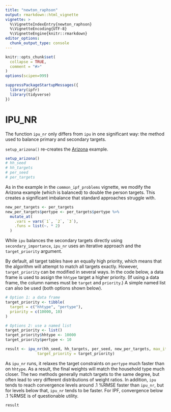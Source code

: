 ```yaml
---
title: "newton_raphson"
output: rmarkdown::html_vignette
vignette: >
  %\VignetteIndexEntry{newton_raphson}
  %\VignetteEncoding{UTF-8}
  %\VignetteEngine{knitr::rmarkdown}
editor_options: 
  chunk_output_type: console
---
```


```r
knitr::opts_chunk$set(
  collapse = TRUE,
  comment = "#>"
)
options(scipen=999)
```

```r
suppressPackageStartupMessages({
  library(ipfr)
  library(tidyverse)
})
```

# IPU_NR

The function `ipu_nr` only differs from `ipu` in one significant way: the method
used to balance primary and secondary targets.

`setup_arizona()` re-creates the 
[Arizona](http://www.scag.ca.gov/Documents/PopulationSynthesizerPaper_TRB.pdf)
example.

```r
setup_arizona()
# hh_seed
# hh_targets
# per_seed
# per_targets
```

As in the example in the `common_ipf_problems` vignette, we modify the Arizona
example (which is balanced) to double the person targets. This creates a
significant imbalance that standard approaches struggle with.

```r
new_per_targets <- per_targets
new_per_targets$pertype <- per_targets$pertype %>%
  mutate_at(
    .vars = vars(`1`, `2`, `3`),
    .funs = list(~. * 2)
  )
```

While `ipu` balances the secondary targets directly using `secondary_importance`,
`ipu_nr` uses an iterative approach and the `target_priority` argument. 

By default, all target tables have an equally high priority, which means that the
algorithm will attempt to match all targets exactly. However, `target_priority`
can be modified in several ways. In the code below, a data frame is used to
assign the `hhtype` target a higher priority. (If using a data frame, the column
names must be `target` and `priority`.) A simple named list can also be used
(both options shown below).

```r
# Option 1: a data frame
target_priority <- tibble(
  target = c("hhtype", "pertype"),
  priority = c(10000, 10)
)

# Options 2: use a named list
target_priority <- list()
target_priority$hhtype <- 10000
target_priority$pertype <- 10

result <- ipu_nr(hh_seed, hh_targets, per_seed, new_per_targets, max_iterations = 30,
              target_priority = target_priority)
```

As `ipu_nr` runs, it relaxes the target constraints on `pertype` much faster
than on `hhtype`. As a result, the final weights will match the household type
much closer. The two methods generally match targets to the same degree, but
often lead to very different distributions of weight ratios. In addition, `ipu`
tends to reach convergence levels around .1 %RMSE faster than `ipu_nr`, but for
levels below that, `ipu_nr` tends to be faster. For IPF, convergence below .1
%RMSE is of questionable utility.

```r
result
```
